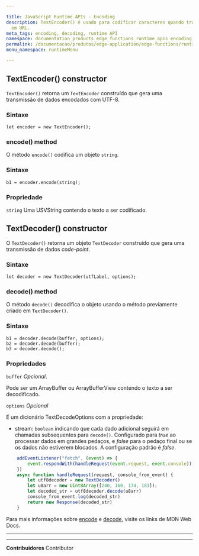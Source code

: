 ```yaml
---

title: JavaScript Runtime APIs - Encoding
description: TextEncoder() é usado para codificar caracteres quando transformando-o
  em URL.
meta_tags: encoding, decoding, runtime API
namespace: documentation_products_edge_functions_runtime_apis_encoding
permalink: /documentacao/produtos/edge-application/edge-functions/runtime-apis/javascript/encoding/
menu_namespace: runtimeMenu

---
```

## TextEncoder() constructor

`TextEncoder()` retorna um `TextEncoder` construído que gera uma transmissão de dados encodados com UTF-8.

### Sintaxe

`let encoder = new TextEncoder();`

### encode() method

O método `encode()` codifica um objeto `string`.

### Sintaxe

`b1 = encoder.encode(string);`

### Propriedade

`string` Uma USVString contendo o texto a ser codificado.

## TextDecoder() constructor

O `TextDecoder()` retorna um objeto `TextDecoder` construído que gera uma transmissão de dados *code-point*.

### Sintaxe

`let decoder = new TextDecoder(utfLabel, options);`

### decode() method

O método `decode()` decodifica o objeto usando o método previamente criado em `TextDecoder()`.

### Sintaxe

    b1 = decoder.decode(buffer, options);
    b2 = decoder.decode(buffer);
    b3 = decoder.decode();

### Propriedades

`buffer` *Opcional*.

Pode ser um ArrayBuffer ou ArrayBufferView contendo o texto a ser decodificado.

`options` *Opcional*

É um dicionário TextDecodeOptions com a propriedade:

* stream: `boolean` indicando que cada dado adicional seguirá em chamadas subsequentes para `decode()`. Configurado para _true_ ao processar dados em grandes pedaços, e _false_ para o pedaço final ou se os dados não estiverem blocados. A configuração padrão é _false_.

```js
    addEventListener("fetch", (event) => {
        event.respondWith(handleRequest(event.request, event.console))
    })
    async function handleRequest(request, console_from_event) {
        let utf8decoder = new TextDecoder()
        let u8arr = new Uint8Array([240, 160, 174, 183]);
        let decoded_str = utf8decoder.decode(u8arr)
        console_from_event.log(decoded_str)
        return new Response(decoded_str)
    }
```

Para mais informações sobre [encode](https://developer.mozilla.org/en-US/docs/Web/API/TextEncoder) e [decode](https://developer.mozilla.org/en-US/docs/Web/API/TextDecoder), visite os links de MDN Web Docs.

---



---


**Contribuidores** <ContributorList>Contributor</ContributorList>
